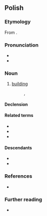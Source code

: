 ==Polish==

===Etymology===
From {{etyl|gmh|pl}} {{m|gmh|*būding||building, structure}}.

===Pronunciation===
* {{pl-IPA}}
* {{audio|Pl-budynek.ogg|Audio|lang=pl}}

===Noun===
{{pl-noun|m-in}}

# [[building]]
#: {{syn|pl|budowla}}, {{l|pl|gmach}}

====Declension====
{{pl-decl-noun-m-in|budyn|k|u|budynek}}

====Related terms====
* {{l|pl|buda}}
* {{l|pl|budować}}
* {{l|pl|budulec}}

====Descendants====
* {{desc|be|буды́нак|bor=1}}
* {{desc|uk|буди́нок|bor=1}}

===References===
* {{R:ru:Chernykh|page=321|vol=1|здание}}

===Further reading===
* {{R:PWN}}